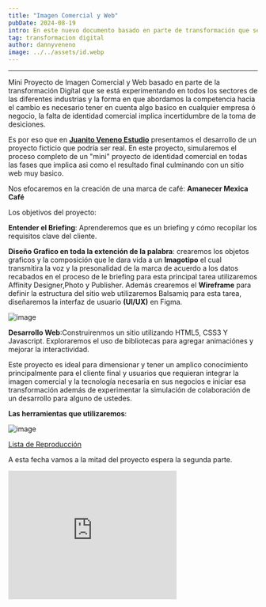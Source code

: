 ```yaml
---
title: "Imagen Comercial y Web"
pubDate: 2024-08-19
intro: En este nuevo documento basado en parte de transformación que se esta experimentando en todos los sectores de las diferentes industrias.
tag: transformacion digital
author: dannyveneno
image: ../../assets/id.webp
---
```



---

Mini Proyecto de Imagen Comercial y Web basado en parte de la transformación Digítal que se está experimentando en todos los sectores de las diferentes industrias y la forma en que abordamos la competencia hacia el cambio es necesario tener en cuenta algo basico en cualquier empresa ó negocio, la falta de identidad comercial implica incertidumbre de la toma de desiciones.

Es por eso que en **[Juanito Veneno Estudio](https://www.juanitovenenoestudio.com)** presentamos el desarrollo
de un proyecto ficticio que podría ser real. En este proyecto, simularemos el proceso completo de un "mini" proyecto de identidad comercial en todas las fases que implica asi como el resultado final culminando con un sitio web muy basico.

Nos efocaremos en la creación de una marca de café: **Amanecer Mexica Café**

Los objetivos del proyecto:

**Entender el Briefing**: Aprenderemos que es un briefing y cómo recopilar los requisitos clave del cliente.

**Diseño Grafico en toda la extención de la palabra**: crearemos los objetos graficos y la composición que le dara vida a un **Imagotipo** el cual transmitira la voz y la presonalidad de la marca de acuerdo a los datos recabados en el proceso de le briefing para esta principal tarea utilizaremos Affinity Designer,Photo y Publisher. Además crearemos el **Wireframe** para definir la estructura del sitio web utilizaremos Balsamiq para esta tarea, diseñaremos la interfaz de usuario **(UI/UX)** en Figma.

![image](https://res.cloudinary.com/dj0dedvu0/image/upload/v1724106997/t_cjihcx.png)

**Desarrollo Web**:Construirenmos un sitio utilizando HTML5, CSS3 Y Javascript. Exploraremos el uso de bibliotecas para agregar animaciónes y mejorar la interactividad.

Este proyecto es ideal para dimensionar y tener un amplico conocimiento principalmente para el cliente final y usuarios que requieran integrar la imagen comercial y la tecnología necesaria en sus negocios e iniciar esa transformación además de experimentar la simulación de colaboración de un desarrollo para alguno de ustedes.

**Las herramientas que utilizaremos**:

![image](https://res.cloudinary.com/dj0dedvu0/image/upload/v1724106860/g_anjsar.png)

[Lista de Reproducción](https://www.youtube.com/playlist?list=PLzLMvQMoqVUdR0L1QBf79D8TcfnNTy5ru)

A esta fecha vamos a la mitad del proyecto espera la segunda parte.

<iframe
  width='340'
  height='260'
  src='https://www.youtube.com/embed/3pjzh9qWj1g?list=PLzLMvQMoqVUdR0L1QBf79D8TcfnNTy5ru'
  title='Mini Proyecto Web Identidad Comercial y Sitio Web'
  frameborder='0'
  allow='accelerometer; autoplay; clipboard-write; encrypted-media; gyroscope; picture-in-picture; web-share'
  referrerpolicy='strict-origin-when-cross-origin'
  allowfullscreen
></iframe>
